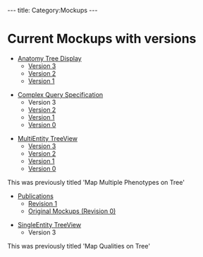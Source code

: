 ---
title: Category:Mockups
---

= Current Mockups with versions =

* [[Anatomy Tree Display]]
** [https://www.phenoscape.org/wiki/Anatomy_Tree_Display#Version_3 Version 3]
** [https://www.phenoscape.org/wiki/Anatomy_Tree_Display#Version_2 Version 2]
** [https://www.phenoscape.org/wiki/Anatomy_Tree_Display#Version_1 Version 1]


* [[Complex Query Specification]]
** Version 3
** [https://www.phenoscape.org/wiki/Complex_Query_Specification#Version_2  Version 2]
** [https://www.phenoscape.org/wiki/Complex_Query_Specification#Version_1  Version 1]
** [https://www.phenoscape.org/wiki/Complex_Query_Specification#Version_0  Version 0]


*[[MultiEntity TreeView]]
**[https://www.phenoscape.org/wiki/MultiEntity_TreeView#Version_3 Version 3]
**[https://www.phenoscape.org/wiki/MultiEntity_TreeView#Version_2 Version 2]
**[https://www.phenoscape.org/wiki/MultiEntity_TreeView#Version_1 Version 1]
**[https://www.phenoscape.org/wiki/MultiEntity_TreeView#Version_0 Version 0]

This was previously titled 'Map Multiple Phenotypes on Tree'


* [https://www.phenoscape.org/wiki/Knowledgebase_mockups_%28Nov_2009%29#Publications Publications]
**[https://www.phenoscape.org/wiki/Knowledgebase_mockups_%28Nov_2009%29#Revision_1 Revision 1]
**[https://www.phenoscape.org/wiki/Knowledgebase_mockups_%28Nov_2009%29#Original_mockups Original Mockups (Revision 0)]


*[[SingleEntity TreeView]]
** Version 3

This was previously titled 'Map Qualities on Tree'